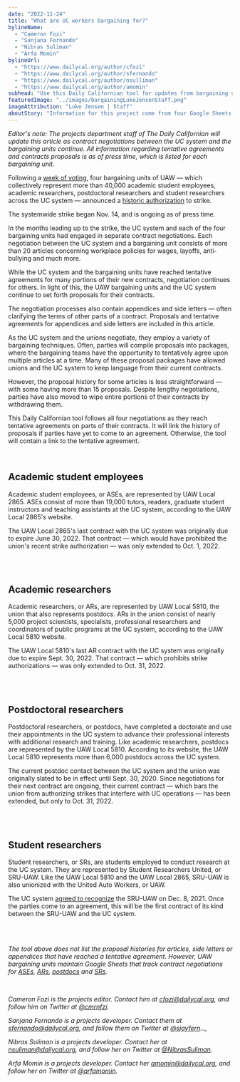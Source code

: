 ```yaml
---
date: "2022-11-24"
title: "What are UC workers bargaining for?"
bylineName:
  - "Cameron Fozi"
  - "Sanjana Fernando"
  - "Nibras Suliman"
  - "Arfa Momin"
bylineUrl:
  - "https://www.dailycal.org/author/cfozi"
  - "https://www.dailycal.org/author/sfernando"
  - "https://www.dailycal.org/author/nsulliman"
  - "https://www.dailycal.org/author/amomin"
subhead: "Use this Daily Californian tool for updates from bargaining units"
featuredImage: "../images/bargainingLukeJensenStaff.png"
imageAttribution: "Luke Jensen | Staff"
aboutStory: "Information for this project come from four Google Sheets tracking the bargaining process between the UC system and various unions."
---
```



_Editor's note: The projects department staff of The Daily Californian will update this article as contract negotiations between the UC system and the bargaining units continue. All information regarding tentative agreements and contracts proposals is as of press time, which is listed for each bargaining unit._

Following a <a href="https://dailycal.org/2022/10/26/uc-berkeley-academic-workers-vote-on-uaw-strike-amid-bargaining-efforts" target="_blank">week of voting</a>, four bargaining units of UAW — which collectively represent more than 40,000 academic student employees, academic researchers, postdoctoral researchers and student researchers across the UC system — announced a <a href="https://www.dailycal.org/2022/11/02/uaw-votes-to-strike-following-historic-authorization-vote" target="_blank">historic authorization</a> to strike.

The systemwide strike began Nov. 14, and is ongoing as of press time.

In the months leading up to the strike, the UC system and each of the four bargaining units had engaged in separate contract negotiations. Each negotiation between the UC system and a bargaining unit consists of more than 20 articles concerning workplace policies for wages, layoffs, anti-bullying and much more.

While the UC system and the bargaining units have reached tentative agreements for many portions of their new contracts, negotiation continues for others. In light of this, the UAW bargaining units and the UC system continue to set forth proposals for their contracts.

The negotiation processes also contain appendices and side letters — often clarifying the terms of other parts of a contract. Proposals and tentative agreements for appendices and side letters are included in this article.

As the UC system and the unions negotiate, they employ a variety of bargaining techniques. Often, parties will compile proposals into packages, where the bargaining teams have the opportunity to tentatively agree upon multiple articles at a time. Many of these proposal packages have allowed unions and the UC system to keep language from their current contracts.

However, the proposal history for some articles is less straightforward — with some having more than 15 proposals. Despite lengthy negotiations, parties have also moved to wipe entire portions of their contracts by withdrawing them.

This Daily Californian tool follows all four negotiations as they reach tentative agreements on parts of their contracts. It will link the history of proposals if parties have yet to come to an agreement. Otherwise, the tool will contain a link to the tentative agreement.

<br />

## Academic student employees

Academic student employees, or ASEs, are represented by UAW Local 2865. ASEs consist of more than 19,000 tutors, readers, graduate student instructors and teaching assistants at the UC system, according to the UAW Local 2865's website.

The UAW Local 2865's last contract with the UC system was originally due to expire June 30, 2022. That contract — which would have prohibited the union's recent strike authorization — was only extended to Oct. 1, 2022.

<ProposalsASE />
<br />
<br />

## Academic researchers

Academic researchers, or ARs, are represented by UAW Local 5810, the union that also represents postdocs. ARs in the union consist of nearly 5,000 project scientists, specialists, professional researchers and coordinators of public programs at the UC system, according to the UAW Local 5810 website.

The UAW Local 5810's last AR contract with the UC system was originally due to expire Sept. 30, 2022. That contract — which prohibits strike authorizations — was only extended to Oct. 31, 2022.

<ProposalsAR />
<br />
<br />

## Postdoctoral researchers

Postdoctoral researchers, or postdocs, have completed a doctorate and use their appointments in the UC system to advance their professional interests with additional research and training. Like academic researchers, postdocs are represented by the UAW Local 5810. According to its website, the UAW Local 5810 represents more than 6,000 postdocs across the UC system.

The current postdoc contact between the UC system and the union was originally slated to be in effect until Sept. 30, 2020. Since negotiations for their next contract are ongoing, their current contract — which bars the union from authorizing strikes that interfere with UC operations — has been extended, but only to Oct. 31, 2022.

<ProposalsPostocs />
<br />
<br />

## Student researchers

Student researchers, or SRs, are students employed to conduct research at the UC system. They are represented by Student Researchers United, or SRU-UAW. Like the UAW Local 5810 and the UAW Local 2865, SRU-UAW is also unionized with the United Auto Workers, or UAW.

The UC system <a href="https://www.dailycal.org/2021/12/12/uc-recognizes-student-researchers-united-union-of-17k-workers" target="_blank">agreed to recognize</a> the SRU-UAW on Dec. 8, 2021. Once the parties come to an agreement, this will be the first contract of its kind between the SRU-UAW and the UC system.

<ProposalsSR />
<br />
<br />

_The tool above does not list the proposal histories for articles, side letters or appendices that have reached a tentative agreement. However, UAW bargaining units maintain Google Sheets that track contract negotiations for <a href="https://docs.google.com/spreadsheets/d/1DKxtUSiKsNNtn8EFWkLgz6ZCXJ-slnh9stfNhGWS_hY/edit?usp=sharing" target="_blank">ASEs</a>, <a href="https://docs.google.com/spreadsheets/d/1leiQPAGn6_e984Lkq67Se5xoUOT9C2UCVFPBtzsLQIs/edit?usp=sharing" target="_blank">ARs</a>, <a href="https://docs.google.com/spreadsheets/d/1FTrweuEBTZnLoIBhZdsYnw7oGzmD1sjgwNBzWQt52Eg/edit#gid=1264161244" target="_blank">postdocs</a> and <a href="https://docs.google.com/spreadsheets/d/1TWjLH5KhLIZPeBEW3km8sL6TZY0-wec-n_SuHHF5PYw/edit?usp=sharing" target="_blank">SRs</a>._

<br />

_Cameron Fozi is the projects editor. Contact him at [cfozi@dailycal.org](mailto:cfozi@dailycal.org), and follow him on Twitter at <a href="https://twitter.com/cmrnfzi" target="_blank">@cmrnfzi</a>._

_Sanjana Fernando is a projects developer. Contact them at [sfernando@dailycal.org](mailto:sfernando@dailycal.org), and follow them on Twitter at <a href="https://twitter.com/sjayfern" target="_blank">@sjayfern</a>._.\_

_Nibras Suliman is a projects developer. Contact her at [nsuliman@dailycal.org](mailto:nsuliman@dailycal.org), and follow her on Twitter at <a href="https://twitter.com/NibrasSuliman" target="_blank">@NibrasSuliman</a>._

_Arfa Momin is a projects developer. Contact her [amomin@dailycal.org](mailto:amomin@dailycal.org), and follow her on Twitter at <a href="https://twitter.com/arfamomin" target="_blank">@arfamomin</a>._
